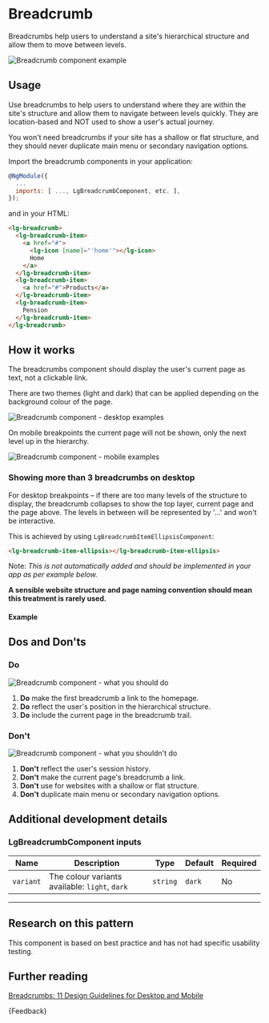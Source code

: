 
<Meta title="Components/Breadcrumb/Guide" />

# Breadcrumb

<p class="standfirst">Breadcrumbs help users to understand a site's hierarchical structure and allow them to move between levels.</p>

![Breadcrumb component example](docs/breadcrumb/example.png)

## Usage

Use breadcrumbs to help users to understand where they are within the site's structure and allow them to navigate between levels quickly. They are location-based and NOT used to show a user's actual journey.

You won't need breadcrumbs if your site has a shallow or flat structure, and they should never duplicate main menu or secondary navigation options.

Import the breadcrumb components in your application:

```js
@NgModule({
  ...
  imports: [ ..., LgBreadcrumbComponent, etc. ],
});
```



and in your HTML:

```html
<lg-breadcrumb>
  <lg-breadcrumb-item>
    <a href="#">
      <lg-icon [name]="'home'"></lg-icon>
      Home
    </a>
  </lg-breadcrumb-item>
  <lg-breadcrumb-item>
    <a href="#">Products</a>
  </lg-breadcrumb-item>
  <lg-breadcrumb-item>
    Pension
  </lg-breadcrumb-item>
</lg-breadcrumb>
```

## How it works

The breadcrumbs component should display the user's current page as text, not a clickable link.

There are two themes (light and dark) that can be applied depending on the background colour of the page.

![Breadcrumb component - desktop examples](docs/breadcrumb/desktop.png)



On mobile breakpoints the current page will not be shown, only the next level up in the hierarchy.

![Breadcrumb component - mobile examples](docs/breadcrumb/mobile.png)

### Showing more than 3 breadcrumbs on desktop

For desktop breakpoints – if there are too many levels of the structure to display, the breadcrumb collapses to show the top layer, current page and the page above. The levels in between will be represented by '...' and won't be interactive.

This is achieved by using `LgBreadcrumbItemEllipsisComponent`:

```html
<lg-breadcrumb-item-ellipsis></lg-breadcrumb-item-ellipsis>
```

Note: *This is not automatically added and should be implemented in your app as per example below.*

**A sensible website structure and page naming convention should mean this treatment is rarely used.**

#### Example

<Source id="components-breadcrumb-examples--ellipsis"></Source>

## Dos and Don'ts

### Do

![Breadcrumb component - what you should do](docs/breadcrumb/do.png)

1. **Do** make the first breadcrumb a link to the homepage.
2. **Do** reflect the user's position in the hierarchical structure.
3. **Do** include the current page in the breadcrumb trail.

### Don't

![Breadcrumb component - what you shouldn't do](docs/breadcrumb/dont.png)

1. **Don't** reflect the user's session history.
2. **Don't** make the current page's breadcrumb a link.
3. **Don't** use for websites with a shallow or flat structure.
4. **Don't** duplicate main menu or secondary navigation options.

## Additional development details

### LgBreadcrumbComponent inputs

| Name      | Description                                    | Type     | Default | Required |
|-----------|------------------------------------------------|----------|---------|----------|
| `variant` | The colour variants available: `light`, `dark` | `string` | `dark`  | No       |



------

## Research on this pattern

This component is based on best practice and has not had specific usability testing.

## Further reading

<a href="https://www.nngroup.com/articles/breadcrumbs/" target="_blank">Breadcrumbs: 11 Design Guidelines for Desktop and Mobile</a>

<Markdown>{Feedback}</Markdown>
